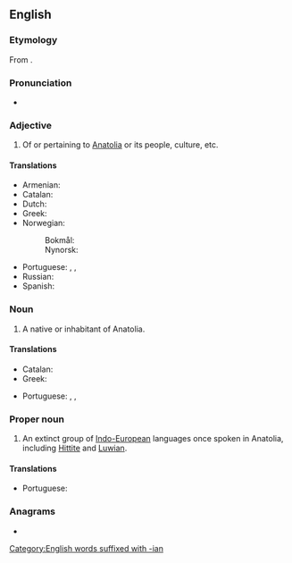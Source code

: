 ==English==
{{wikipedia}}

===Etymology===
From {{suffix|en|Anatolia|n}}.

===Pronunciation===
* {{a|UK}} {{IPA|/anəˈtəʊlɪən/|lang=en}}

===Adjective===
{{en-adj|-}}

# Of or pertaining to [[Anatolia]] or its people, culture, etc.

====Translations====
{{trans-top|of or pertaining to Anatolia or its people, culture, etc.}}
* Armenian: {{t|hy|անատոլիական|sc=Armn}}
* Catalan: {{t|ca|anatòlic}}
* Dutch: {{t|nl|Anatolisch}}
* Greek: {{t+|el|Ανατολίτης|m|sc=Grek}}
* Norwegian:
*: Bokmål: {{t|nb|anatolisk}}
*: Nynorsk: {{t|nn|anatolisk}}
{{trans-mid}}
* Portuguese: {{t+|pt|anatólio}}, {{t+|pt|anatólico}}, {{t+|pt|anatoliano}}
* Russian: {{t+|ru|анатоли́йски́й}}
* Spanish: {{t+|es|anatolio}}
{{trans-bottom}}

===Noun===
{{en-noun}}

# A native or inhabitant of Anatolia.

====Translations====
{{trans-top|native or inhabitant of Anatolia}}
* Catalan: {{t|ca|anatòlic|m}}
* Greek: {{t+|el|Ανατολίτης|m}}
{{trans-mid}}
* Portuguese: {{t+|pt|anatólio|m}}, {{t+|pt|anatólico|m}}, {{t+|pt|anatoliano|m}}
{{trans-bottom}}

===Proper noun===
{{en-proper noun}}

# An extinct group of [[Indo-European]] languages once spoken in Anatolia, including [[Hittite]] and [[Luwian]].

====Translations====
{{trans-top|group of languages}}
* Portuguese: {{t+|pt|anatólico|m}}
{{trans-mid}}
{{trans-bottom}}

===Anagrams===
* {{anagrams|en|a=aaailnnot|anational}}

[[Category:English words suffixed with -ian]]